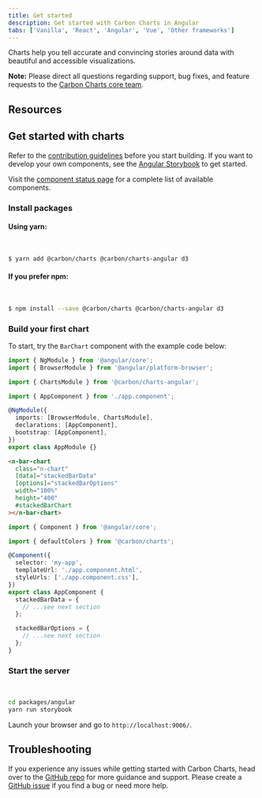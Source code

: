 ```yaml
---
title: Get started
description: Get started with Carbon Charts in Angular
tabs: ['Vanilla', 'React', 'Angular', 'Vue', 'Other frameworks']
---
```



<PageDescription>

Charts help you tell accurate and convincing stories around data with beautiful and accessible visualizations.

</PageDescription>

<InlineNotification>

**Note:** Please direct all questions regarding support, bug fixes, and feature requests to the [Carbon Charts core team](https://github.com/carbon-design-system/carbon-charts#core-team).

</InlineNotification>

## Resources

<Row className="resource-card-group">
  <Column colMd={4} colLg={4} noGutterSm>
    <ResourceCard
      subTitle="Carbon Charts Angular"
      href="https://github.com/carbon-design-system/carbon-charts/tree/master/packages/angular">
      <MdxIcon name="github" />
    </ResourceCard>
  </Column>
</Row>

## Get started with charts

Refer to the [contribution guidelines](https://github.com/carbon-design-system/carbon-charts/blob/master/CONTRIBUTING.md) before you start building. If you want to develop your own components, see the [Angular Storybook](https://github.com/storybookjs/storybook/tree/next/app/angular) to get started.

Visit the [component status page](https://github.com/carbon-design-system/carbon-charts#component-status) for a complete list of available components.

### Install packages

#### Using yarn:

<br />

```bash
$ yarn add @carbon/charts @carbon/charts-angular d3
```

#### If you prefer npm:

<br />

```bash
$ npm install --save @carbon/charts @carbon/charts-angular d3
```

### Build your first chart

To start, try the `BarChart` component with the example code below:

```ts path=app.module.ts
import { NgModule } from '@angular/core';
import { BrowserModule } from '@angular/platform-browser';

import { ChartsModule } from '@carbon/charts-angular';

import { AppComponent } from './app.component';

@NgModule({
  imports: [BrowserModule, ChartsModule],
  declarations: [AppComponent],
  bootstrap: [AppComponent],
})
export class AppModule {}
```

```html path=app.component.html
<n-bar-chart
  class="n-chart"
  [data]="stackedBarData"
  [options]="stackedBarOptions"
  width="100%"
  height="400"
  #stackedBarChart
></n-bar-chart>
```

```ts path=app.component.ts
import { Component } from '@angular/core';

import { defaultColors } from '@carbon/charts';

@Component({
  selector: 'my-app',
  templateUrl: './app.component.html',
  styleUrls: ['./app.component.css'],
})
export class AppComponent {
  stackedBarData = {
    // ...see next section
  };

  stackedBarOptions = {
    // ...see next section
  };
}
```

### Start the server

<br />

```bash
cd packages/angular
yarn run storybook
```

Launch your browser and go to `http://localhost:9006/`.

<DataOptionsSection />

## Troubleshooting

If you experience any issues while getting started with Carbon Charts, head over to the [GitHub repo](https://github.com/carbon-design-system/carbon-charts) for more guidance and support. Please create a [GitHub issue](https://github.com/carbon-design-system/carbon-charts/issues) if you find a bug or need more help.

